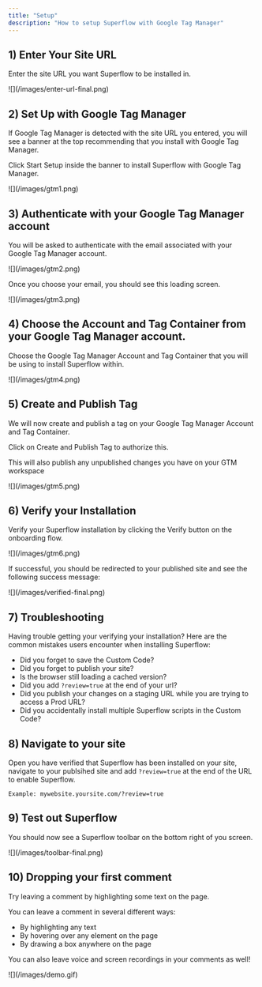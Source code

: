 ```yaml
---
title: "Setup"
description: "How to setup Superflow with Google Tag Manager"
---
```


## 1) Enter Your Site URL

Enter the site URL you want Superflow to be installed in.

<Frame>
![](/images/enter-url-final.png)
</Frame>


## 2) Set Up with Google Tag Manager

If Google Tag Manager is detected with the site URL you entered, you will see a banner at the top recommending that you install with Google Tag Manager.

Click Start Setup inside the banner to install Superflow with Google Tag Manager.

<Frame>
![](/images/gtm1.png)
</Frame>

## 3) Authenticate with your Google Tag Manager account

You will be asked to authenticate with the email associated with your Google Tag Manager account.

<Frame>
![](/images/gtm2.png)
</Frame>

Once you choose your email, you should see this loading screen.

<Frame>
![](/images/gtm3.png)
</Frame>

## 4) Choose the Account and Tag Container from your Google Tag Manager account.

Choose the Google Tag Manager Account and Tag Container that you will be using to install Superflow within.

<Frame>
![](/images/gtm4.png)
</Frame>


## 5) Create and Publish Tag

We will now create and publish a tag on your Google Tag Manager Account and Tag Container.

Click on Create and Publish Tag to authorize this.

<Info>This will also publish any unpublished changes you have on your GTM workspace</Info>


<Frame>
![](/images/gtm5.png)
</Frame>



## 6) Verify your Installation

Verify your Superflow installation by clicking the Verify button on the onboarding flow.

<Frame>
![](/images/gtm6.png)
</Frame>

If successful, you should be redirected to your published site and see the following success message:

<Frame>
![](/images/verified-final.png)
</Frame>

## 7) Troubleshooting

Having trouble getting your verifying your installation? Here are the common mistakes users encounter when installing Superflow:

 - Did you forget to save the Custom Code?
 - Did you forget to publish your site?
 - Is the browser still loading a cached version?
 - Did you add `?review=true` at the end of your url?
 - Did you publish your changes on a staging URL while you are trying to access a Prod URL?
 - Did you accidentally install multiple Superflow scripts in the Custom Code?


## 8) Navigate to your site 

Open you have verified that Superflow has been installed on your site, navigate to your publsihed site and add `?review=true` at the end of the URL to enable Superflow. 

`Example: mywebsite.yoursite.com/?review=true`


## 9) Test out Superflow

You should now see a Superflow toolbar on the bottom right of you screen.

<Frame>
![](/images/toolbar-final.png)
</Frame>




## 10) Dropping your first comment
Try leaving a comment by highlighting some text on the page.

You can leave a comment in several different ways:
- By highlighting any text
- By hovering over any element on the page
- By drawing a box anywhere on the page

You can also leave voice and screen recordings in your comments as well!

<Frame>
![](/images/demo.gif)
</Frame>

